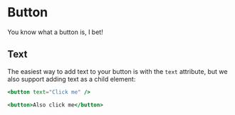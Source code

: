 
<Meta title="Atoms/Button" of={ButtonStories} />

# Button

You know what a button is, I bet!

<Canvas>
  <Story of={ButtonStories.Default} />
</Canvas>

<Canvas>
  <div
    style={{
      display: 'flex',
      gap: 'var(--spacing-medium)',
      alignItems: 'center',
      flexWrap: 'wrap',
    }}
  >
    <Story of={ButtonStories.Primary} />
    <Story of={ButtonStories.Secondary} />
  </div>
</Canvas>

## Text

The easiest way to add text to your button is with the `text` attribute, but we also support adding text as a child element:

```jsx
<button text="Click me" />

<button>Also click me</button>
```

<ArgsTable story="Default" />
